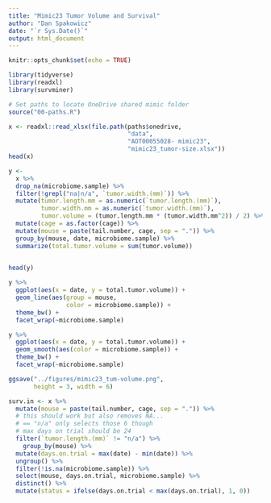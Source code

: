 ```yaml
---
title: "Mimic23 Tumor Volume and Survival"
author: "Dan Spakowicz"
date: "`r Sys.Date()`"
output: html_document
---
```


```r
knitr::opts_chunk$set(echo = TRUE)

library(tidyverse)
library(readxl)
library(survminer)

# Set paths to locate OneDrive shared mimic folder
source("00-paths.R")
```

```r
x <- readxl::read_xlsx(file.path(paths$onedrive,
                                 "data",
                                 "AOT00055028- mimic23",
                                 "mimic23_tumor-size.xlsx"))
head(x)
```

```r
y <- 
  x %>%
  drop_na(microbiome.sample) %>%
  filter(!grepl("na|n/a", `tumor.width.(mm)`)) %>%
  mutate(tumor.length.mm = as.numeric(`tumor.length.(mm)`),
         tumor.width.mm = as.numeric(`tumor.width.(mm)`),
         tumor.volume = (tumor.length.mm * (tumor.width.mm^2)) / 2) %>%
  mutate(cage = as.factor(cage)) %>%
  mutate(mouse = paste(tail.number, cage, sep = ".")) %>%
  group_by(mouse, date, microbiome.sample) %>%
  summarize(total.tumor.volume = sum(tumor.volume))
  

head(y)  
```

```r
y %>%
  ggplot(aes(x = date, y = total.tumor.volume)) +
  geom_line(aes(group = mouse,
                color = microbiome.sample)) +
  theme_bw() +
  facet_wrap(~microbiome.sample)

```
```r
y %>%
  ggplot(aes(x = date, y = total.tumor.volume)) +
  geom_smooth(aes(color = microbiome.sample)) +
  theme_bw() +
  facet_wrap(~microbiome.sample)

ggsave("../figures/mimic23_tum-volume.png",
       height = 3, width = 6)
```

```r
surv.in <- x %>%
  mutate(mouse = paste(tail.number, cage, sep = ".")) %>%
  # this should work but also removes NA... 
  # == "n/a" only selects those 6 though
  # max days on trial should be 24 
  filter(`tumor.length.(mm)` != "n/a") %>%
    group_by(mouse) %>%
  mutate(days.on.trial = max(date) - min(date)) %>%
  ungroup() %>%
  filter(!is.na(microbiome.sample)) %>%
  select(mouse, days.on.trial, microbiome.sample) %>%
  distinct() %>%
  mutate(status = ifelse(days.on.trial < max(days.on.trial), 1, 0))
```



